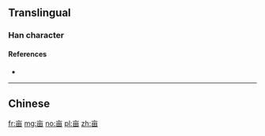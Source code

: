 {{also|畝}}<!-- may be replaced by zh-forms -->
==Translingual==

===Han character===
{{Han char|rn=8|rad=亠|as=05|sn=7|four=|canj=YW|ids=⿱亠田}}

====References====
* {{Han ref|kx=0088.161|hdz=10284.020|uh=4EA9|ud=20137}}

----

==Chinese==
{{zh-see|畝}}

[[fr:亩]]
[[mg:亩]]
[[no:亩]]
[[pl:亩]]
[[zh:亩]]